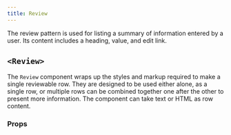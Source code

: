 ```yaml
---
title: Review
---
```


The review pattern is used for listing a summary of information entered
by a user. Its content includes a heading, value, and edit link.

## `<Review>`

The `Review` component wraps up the styles and markup required to make a single reviewable row. They are designed to be used either alone, as a single row, or multiple rows can be combined together one after the other to present more information. The component can take text or HTML as row content.

<StorybookExample
  componentName="step-list"
  sourceFilePath="components/Review/Review.tsx"
  storyId="patterns-review--multiple-reviews"
/>

### Props

<PropTable componentName="Review" />
